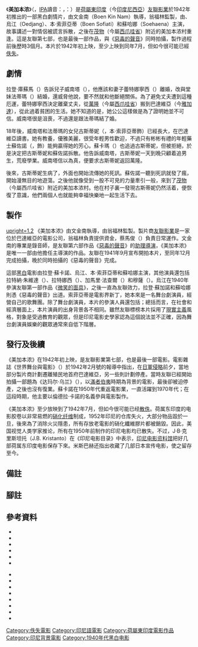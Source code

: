 {{Infobox film
| name           = 美加本浓<br>Mega Mendoeng
| image          = Poster mega mendoeng.jpg
| image_size     = 
| border         = 
| alt            = 
| caption        = 電影廣告
| director       = 文金南
| producer       = 翁福林
| screenplay     = 
| narrator       = 
| starring       ={{plain list|
*{{en-link|倫德拉·卡諾|Rendra Karno|拉登·蘇卡諾}}
*烏江
*本·索菲亞蒂
*蘇哈娜
}}
| music          = 
| cinematography = 
| editing        = 
| studio         = [[友聯影業|友聯影業]]
| distributor    = 
| released       = {{Film date|df=yes|1942|||荷屬東印度}}
| runtime        = 
| country        = {{flag|Dutch East Indies}}
| language       = 印尼語
| budget         = 
| gross          = 
}}
《'''美加本浓'''》{{sfn|翁锡辉|1993|p=77}}（{{lang-id|''Mega Mendoeng''}}，[[IPA|IPA]]讀音：{{IPA|/məˈga mənˈdʊŋ/}}，{{en-link|印尼語精確拼音|Enhanced Indonesian Spelling System|精確拼音}}：''{{lang|id|Mega Mendung}}''）是[[荷屬東印度|荷屬東印度]]（今[[印度尼西亞|印度尼西亞]]）[[友聯影業|友聯影業]]於1942年初推出的一部黑白劇情片，由文金南（Boen Kin Nam）執導，翁福林監製，由{{en-link|倫德拉·卡諾|Rendra Karno|拉登·蘇卡諾}}、烏江（Oedjang）、本·索菲亞蒂（Boen Sofiati{{efn|或拼作「Boon Sofiati」{{sfn|Pertjatoeran Doenia dan Film 1942, Tanja Djawab}}。}}）和蘇哈娜（Soehaena）主演，故事講述一對情侶被謊言拆散，之後在[[茂物|茂物]]（今屬[[西爪哇省|西爪哇省]]）附近的美加本浓村重逢。這是友聯第七部，也是最後一部作品，與《[[惡毒的聲音|惡毒的聲音]]》同時拍攝，製作過程前後歷時3個月。本片於1942年初上映，至少上映到同年7月，但如今很可能已經[[散失電影|佚失]]。

== 劇情 ==
拉登·庫蘇馬（{{lang|id|Raden Koesoema}}）告訴兒子威南塔（{{lang|id|Winanta}}），他應該和妻子蕾特娜寧西（{{lang|id|Retnaningsih}}）離婚，改與堂妹法蒂瑪（{{lang|id|Fatimah}}）結婚，還威脅他說，要不然就和他斷絕關係。為了避免丈夫遭到這種厄運，蕾特娜寧西決定離棄丈夫，從[[萬隆|萬隆]]（今屬[[西爪哇省|西爪哇省]]）搬到巴達維亞（今[[雅加達|雅加達]]），從此過着貧困的生活。她不知道的是，她公公這樣做是為了證明她並不可信。威南塔很是沮喪，不過還是跟法蒂瑪結了婚。

18年後，威南塔和法蒂瑪的女兒古斯蒂妮（{{lang|id|Koestini}}，本·索菲亞蒂飾）已經長大，在巴達維亞讀書。她有教養，優雅美麗，很受年輕男性歡迎，不過只有彬彬有禮的年輕藥士蘇佐諾（{{lang|id|Soedjono}}，{{en-link|倫德拉·卡諾|Rendra Karno|拉登·蘇卡諾}}飾）能夠贏得她的芳心。蘇卡瑪（{{lang|id|Soekatma}}）也追過古斯蒂妮，但被拒絕，於是決定把古斯蒂妮和蘇佐諾拆散。他告訴威南塔，古斯蒂妮一天到晚只顧着追男生，荒廢學業。威南塔信以為真，便要求古斯蒂妮返回萬隆。

後來，古斯蒂妮生病了，外面也開始流傳她的死訊。蘇佐諾一聽到死訊就發了瘋，開始漫無目的地遊蕩。之後他就像受到一股不可見的力量牽引一般，來到了[[茂物|茂物]]（今屬西爪哇省）附近的美加本浓村。他在村子裏一發現古斯蒂妮仍然活着，便恢復了意識，他們兩個人也就能夠幸福快樂地一起生活下去{{efn|故事大綱根據{{harvnb|Pertjatoeran Doenia dan Film 1941, Mega Mendoeng}}和{{harvnb|Filmindonesia.or.id, Mega Mendoeng}}改寫。}}。

== 製作 ==
[[File:Sofiati_and_Soekarno_in_Mega_Mendoeng_Pertjatoeran_Doenia_Dec_1941_p28.jpg|upright=1.2]]
《美加本浓》由文金南執導，由翁福林監製。製片商[[友聯影業|友聯影業]]是一家位於巴達維亞的電影公司，翁福林負責提供資金，蔡馬俊（{{lang|id|Tjoa Ma Tjoen}}）負責日常運作。文金南的專業是錄音師，是友聯第六部作品《[[惡毒的聲音|惡毒的聲音]]》的[[助理導演|助理導演]]，《美加本浓》是唯一一部由他擔任主導演的作品{{sfn|Biran|2009|pp=232–233}}{{sfn|Pertjatoeran Doenia dan Film 1941, Warta dari Studio|p=28}}。友聯在1941年9月宣布開拍本片，至同年12月完成拍攝，晚於同時拍攝的《惡毒的聲音》完成{{sfn|Pertjatoeran Doenia dan Film 1941, Tirai Terbentang}}。

這部[[黑白|黑白]]電影由拉登·蘇卡諾、烏江、本·索菲亞蒂和蘇哈娜主演，其他演員還包括拉特納·朱維達（{{lang|id|Ratna Djoewita}}）、拉特娜西（{{lang|id|Ratnasih}}）、加馬里·法查爾（{{lang|id|Gamari Fadjar}}）和穆薩（{{lang|id|Moesa}}）。烏江在1940年參演友聯第一部作品《[[微笑的面具|微笑的面具]]》，之後一直為友聯效力{{sfn|Filmindonesia.or.id, Oedjang}}，拉登·蘇加諾和蘇哈娜則憑《惡毒的聲音》出道{{sfn|Pertjatoeran Doenia dan Film 1941, Soeara Berbisa|p=29}}。索菲亞蒂是電影界新丁，她本來是一名舞台劇演員，經營自己的歌舞團{{sfn|Pertjatoeran Doenia dan Film 1942, Tanja Djawab}}{{sfn|Filmindonesia.or.id, Mega Mendoeng}}。除了舞台劇演員，本片的參演人員還包括{{en-link|爪哇貴族|Priyayi|貴族子弟}}；總括而言，在社會和經濟層面上，本片演員的出身背景各不相同。雖然友聯標榜本片採用了[[現實主義|現實主義]]風格，對象是受過教育的觀眾{{sfn|Pertjatoeran Doenia dan Film 1941, Warta dari Studio|p=28}}，但是印尼電影史學家{{en-link|米斯巴赫·尤薩·比蘭|Misbach Yusa Biran}}認為這個說法並不正確，因為舞台劇演員娛樂的觀眾通常來自低下階層{{sfn|Biran|2009|pp=274–275}}。

== 發行及後續 ==
《美加本浓》在1942年初上映，是友聯影業第七部，也是最後一部電影。電影雜誌《世界舞台與電影》（{{lang|id|''Pertjatoeran Doenia dan Film''}}）於1942年2月號的報導中指出，在[[荷屬東印度日佔時期|日軍侵略]]前夕，當地部分製片商計劃遷離殖民地首府巴達維亞，另一些則計劃停產。當時友聯已經開始拍攝一部題為《达玛尔·乌兰》（{{lang|id|''Damar Woelan''}}），以[[滿者伯夷|滿者伯夷]]時期為背景的電影，最後卻被迫停產{{sfn|Pertjatoeran Doenia dan Film 1942, Studio Nieuws|p=18}}，之後也沒有復業{{sfn|Biran|2009|pp=319, 332}}。蘇卡諾在1950年代重返電影業，一直活躍到1970年代；在這段時期，他主要以倫德拉·卡諾的名義參與電影製作{{sfn|Biran|1979|p=397}}。

《美加本浓》至少放映到了1942年7月{{sfn|Pembangoen 1942, Film2}}，但如今很可能已经[[散失电影|散佚]]。荷属东印度的电影胶卷以非常易燃的[[硝化纤维|硝化纤维]]制成，1952年印尼{{en-link|國家電影製片廠|Produksi Film Negara}}的仓库失火，大部分物品毀於一旦，後來為了消除火災隱患，所有存放老電影的硝化纖維膠片都被銷毀{{Sfn|Biran|2012|p=291}}。因此，美国视觉人类学家{{en-link|卡尔·G·海德|Karl G. Heider}}推论，所有在1950年前制作的印尼电影均已散失{{Sfn|Heider|1991|p=14}}。不过，J·B·克里斯坦托（J.B. Kristanto）在《印尼电影目录》中表示，[[印尼電影資料館|印尼电影资料馆]]把好几部荷属东印度电影保存下來。米斯巴赫还指出{{en-link|荷兰政府新闻处|Netherlands Government Information Service}}收藏了几部日本宣传电影，使之留存至今{{Sfn|Biran|2009|p=351}}。

== 備註 ==
{{Commons Category}}
{{notelist}}

== 腳註 ==
{{reflist|colwidth=30em}}

== 參考資料 ==
{{refbegin|40em}}
*{{Cite book
 |title=Apa Siapa Orang Film Indonesia 1926–1978
 |year=1979
 |oclc=6655859
 |ref=harv
 |location=Jakarta
 |language=id
 |publisher=Sinematek Indonesia
 |editor-last=Biran
 |editor-first=Misbach Yusa
}}
* {{cite book
  | title = Sejarah Film 1900–1950: Bikin Film di Jawa
  | language = id
  | last = Biran
  | first = Misbach Yusa
  | location = Jakarta
  | publisher = Komunitas Bamboo working with the Jakarta Art Council
  | year = 2009
  | isbn = 978-979-3731-58-2
  | ref = harv
  }}
*{{cite book
 |title=Indonesia dalam Arus Sejarah: Masa Pergerakan Kebangsaan
 |language=id
 |last=Biran
 |first=Misbach Yusa
 |chapter=Film di Masa Kolonial
 |publisher=Ministry of Education and Culture
 |year=2012
 |volume=V
 |pages=268–93
 |isbn=978-979-9226-97-6
 |ref=harv
}}
*{{cite book
 |url=https://archive.org/details/indonesiancinema0000heid
 |registration=yes
 |title=Indonesian Cinema: National Culture on Screen
 |isbn=978-0-8248-1367-3
 |author1=Heider
 |first1=Karl G
 |year=1991
 |publisher=University of Hawaii Press
 |location=Honolulu
 |ref=harv
}}
*{{Cite news
 |url=http://niod.x-cago.com/maleise_kranten/article.do?code=Niod061&date=19420708&id=061-19420708-005014&words=Mega%20Mendoeng%20mega%20mendoeng
 |title=Film2 yang Dipertoendjoekkan oleh Bioscoop2 di Djakarta Ini Malam (8 Djoeli 2602)
 |language=id
 |work=Pembangoen
 |page=5
 |date=1942-07-08
 |location=Jakarta
 |archive-url=https://web.archive.org/web/20140728031552/http://niod.x-cago.com/maleise_kranten/article.do?code=Niod061&date=19420708&id=061-19420708-005014&words=Mega%20Mendoeng%20mega%20mendoeng
 |archive-date=2014-07-28
 |ref={{Sfnref|Pembangoen 1942, Film2}}
 |accessdate=2020-07-10
 |dead-url=no
 }}
*{{Cite journal
 |title=Mega Mendoeng
 |language=id
 |work=Pertjatoeran Doenia dan Film
 |date=1941-12
 |pages=19
 |volume=1
 |issue=7
 |location=Batavia
 |ref={{sfnRef|Pertjatoeran Doenia dan Film 1941, Mega Mendoeng}}
}}

* {{cite web 
 |title=Mega Mendoeng 
 |language=id 
 |url=http://filmindonesia.or.id/movie/title/lf-m012-41-863083_mega-mendoeng#.UBCYuqDE_Mw 
 |work=filmindonesia.or.id 
 |publisher=Konfiden Foundation 
 |location=Jakarta 
 |accessdate=2012-07-26 
 |archiveurl=https://www.webcitation.org/69QvqhyFh?url=http://filmindonesia.or.id/movie/title/lf-m012-41-863083_mega-mendoeng#.UBCYuqDE_Mw 
 |archivedate=2012-07-26 
 |ref={{sfnRef|Filmindonesia.or.id, Mega Mendoeng}} 
 |deadurl=yes 
 }}
* {{cite web 
 |title=Oedjang 
 |language=id 
 |url=http://filmindonesia.or.id/movie/name/nmp4b99ab644c6ce_oedjang/filmography 
 |work=filmindonesia.or.id 
 |publisher=Konfiden Foundation 
 |location=Jakarta 
 |accessdate=2014-05-20 
 |archiveurl=https://www.webcitation.org/6Phf9z8dy?url=http://filmindonesia.or.id/movie/name/nmp4b99ab644c6ce_oedjang/filmography 
 |archivedate=2014-05-20 
 |ref={{sfnRef|Filmindonesia.or.id, Oedjang}} 
 |deadurl=yes 
 }}
*{{Cite journal
 |title=Soeara Berbisa
 |language=id
 |work=Pertjatoeran Doenia dan Film
 |date=1941-10
 |pages=29
 |volume=1
 |issue=5
 |location=Batavia
 |ref={{sfnRef|Pertjatoeran Doenia dan Film 1941, Soeara Berbisa}}
}}
*{{Cite journal
 |title=Warta dari Studio
 |language=id
 |work=Pertjatoeran Doenia dan Film
 |date=1941-09
 |pages=26–28
 |volume=1
 |issue=4
 |location=Batavia
 |ref={{sfnRef|Pertjatoeran Doenia dan Film 1941, Warta dari Studio}}
}}
*{{Cite journal
 |title=Studio Nieuws
 |language=id
 |work=Pertjatoeran Doenia dan Film
 |date=1942-02
 |pages=18–20
 |volume=1
 |issue=9
 |location=Batavia
 |ref={{sfnRef|Pertjatoeran Doenia dan Film 1942, Studio Nieuws}}
}}
*{{Cite journal
 |title=Tanja Djawab
 |language=id
 |work=Pertjatoeran Doenia dan Film
 |date=1942-02
 |page=25
 |volume=1
 |issue=9
 |location=Batavia
 |ref={{sfnRef|Pertjatoeran Doenia dan Film 1942, Tanja Djawab}}
}}
*{{Cite journal
 |title=Tirai Terbentang
 |language=id
 |work=Pertjatoeran Doenia dan Film
 |date=1941-12
 |pages=28–29
 |volume=1
 |issue=7
 |location=Batavia
 |ref={{sfnRef|Pertjatoeran Doenia dan Film 1941, Tirai Terbentang}}
}}
*{{cite journal
 |author1=翁锡辉
 |title=印尼爱国侨领翁福林
 |journal=华侨华人历史研究
 |publisher=中国华侨华人历史研究所
 |location=北京市
 |date=1993
 |issue=4
 |pages=77-79
 |issn=1002-5162
 |ref={{harvid|翁锡辉|1993}}
}}
{{refend}}

{{Portal bar|電影|東南亞|荷蘭}}
[[Category:佚失電影|Category:佚失電影]]
[[Category:印尼語電影|Category:印尼語電影]]
[[Category:荷屬東印度電影作品|Category:荷屬東印度電影作品]]
[[Category:印尼背景電影|Category:印尼背景電影]]
[[Category:1940年代黑白电影|Category:1940年代黑白电影]]
{{Good article}}